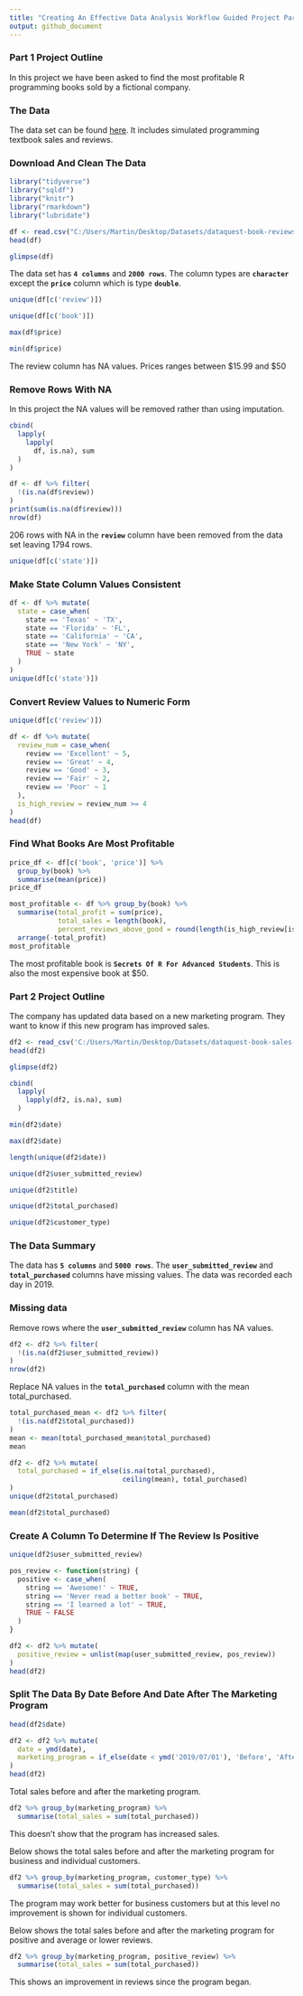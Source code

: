 ---
title: "Creating An Effective Data Analysis Workflow Guided Project Part 1 and 2"
output: github_document
---

### Part 1 Project Outline

In this project we have been asked to find the most profitable R programming books sold by a fictional company. 

### The Data

The data set can be found [here](https://data.world/dataquest/book-reviews). It includes simulated programming textbook sales and reviews.

### Download And Clean The Data

```{r include=FALSE}
library("tidyverse")
library("sqldf")
library("knitr")
library("rmarkdown")
library("lubridate")
```

```{r}
df <- read.csv("C:/Users/Martin/Desktop/Datasets/dataquest-book-reviews/book_reviews.csv")
head(df)
```

```{r}
glimpse(df)
```
The data set has **`4 columns`** and **`2000 rows`**. The column types are **`character`** except the **`price`** column which is type **`double`**.  

```{r}
unique(df[c('review')])
```

```{r}
unique(df[c('book')])
```

```{r}
max(df$price)
```
```{r}
min(df$price)
```
The review column has NA values. Prices ranges between $15.99 and $50

### Remove Rows With NA

In this project the NA values will be removed rather than using imputation.

```{r}
cbind(
  lapply(
    lapply(
      df, is.na), sum
  )
)
```

```{r}
df <- df %>% filter(
  !(is.na(df$review))
)
print(sum(is.na(df$review)))
nrow(df)
```
206 rows with NA in the **`review`** column have been removed from the data set leaving 1794 rows.

```{r}
unique(df[c('state')])
```

### Make State Column Values Consistent

```{r}
df <- df %>% mutate(
  state = case_when(
    state == 'Texas' ~ 'TX',
    state == 'Florida' ~ 'FL',
    state == 'California' ~ 'CA',
    state == 'New York' ~ 'NY',
    TRUE ~ state
  )
)
unique(df[c('state')])
```
### Convert Review Values to Numeric Form

```{r}
unique(df[c('review')])
```


```{r}
df <- df %>% mutate(
  review_num = case_when(
    review == 'Excellent' ~ 5,
    review == 'Great' ~ 4,
    review == 'Good' ~ 3,
    review == 'Fair' ~ 2,
    review == 'Poor' ~ 1
  ),
  is_high_review = review_num >= 4
)
head(df)
```

### Find What Books Are Most Profitable


```{r}
price_df <- df[c('book', 'price')] %>% 
  group_by(book) %>%
  summarise(mean(price))
price_df
```

```{r}
most_profitable <- df %>% group_by(book) %>%
  summarise(total_profit = sum(price),
            total_sales = length(book),
            percent_reviews_above_good = round(length(is_high_review[is_high_review == TRUE]) / total_sales * 100, 1)) %>% 
  arrange(-total_profit)
most_profitable
```

The most profitable book is **`Secrets Of R For Advanced Students`**. This is also the most expensive book at $50.

### Part 2 Project Outline

The company has updated data based on a new marketing program. They want to know if this new program has improved sales.

```{r}
df2 <- read_csv('C:/Users/Martin/Desktop/Datasets/dataquest-book-sales-data/sales2019.csv')
head(df2)
```
```{r}
glimpse(df2)
```

```{r}
cbind(
  lapply(
    lapply(df2, is.na), sum)
  )
```
```{r}
min(df2$date)
```
```{r}
max(df2$date)
```
```{r}
length(unique(df2$date))
```
```{r}
unique(df2$user_submitted_review)
```
```{r}
unique(df2$title)
```
```{r}
unique(df2$total_purchased)
```
```{r}
unique(df2$customer_type)
```
### The Data Summary

The data has **`5 columns`** and **`5000 rows`**. The **`user_submitted_review`** and **`total_purchased`** columns have missing values. The data was recorded each day in 2019.

### Missing data

Remove rows where the **`user_submitted_review`** column has NA values.

```{r}
df2 <- df2 %>% filter(
  !(is.na(df2$user_submitted_review))
)
nrow(df2)
```
Replace NA values in the **`total_purchased`** column with the mean total_purchased. 

```{r}
total_purchased_mean <- df2 %>% filter(
  !(is.na(df2$total_purchased))
)
mean <- mean(total_purchased_mean$total_purchased)
mean
```
```{r}
df2 <- df2 %>% mutate(
  total_purchased = if_else(is.na(total_purchased),
                            ceiling(mean), total_purchased)
)
unique(df2$total_purchased)
```

```{r}
mean(df2$total_purchased)
```
### Create A Column To Determine If The Review Is Positive 

```{r}
unique(df2$user_submitted_review)
```
```{r}
pos_review <- function(string) {
  positive <- case_when(
    string == 'Awesome!' ~ TRUE,
    string == 'Never read a better book' ~ TRUE,
    string == 'I learned a lot' ~ TRUE,
    TRUE ~ FALSE
  )
}

df2 <- df2 %>% mutate(
  positive_review = unlist(map(user_submitted_review, pos_review))
)
head(df2)
```

### Split The Data By Date Before And Date After The Marketing Program

```{r}
head(df2$date)
```
```{r}
df2 <- df2 %>% mutate(
  date = ymd(date),
  marketing_program = if_else(date < ymd('2019/07/01'), 'Before', 'After')
)
head(df2)
```

Total sales before and after the marketing program.

```{r}
df2 %>% group_by(marketing_program) %>%
  summarise(total_sales = sum(total_purchased))
```

This doesn't show that the program has increased sales.

Below shows the total sales before and after the marketing program for business and individual customers.

```{r}
df2 %>% group_by(marketing_program, customer_type) %>%
  summarise(total_sales = sum(total_purchased))
```

The program may work better for business customers but at this level no improvement is shown for individual customers.

Below shows the total sales before and after the marketing program for positive and average or lower reviews. 

```{r}
df2 %>% group_by(marketing_program, positive_review) %>%
  summarise(total_sales = sum(total_purchased))
```

This shows an improvement in reviews since the program began.